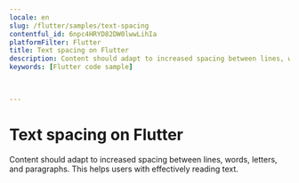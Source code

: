 ```yaml
---
locale: en
slug: /flutter/samples/text-spacing
contentful_id: 6npc4HRYD82DW0lwwLihIa
platformFilter: Flutter
title: Text spacing on Flutter
description: Content should adapt to increased spacing between lines, words, letters, and paragraphs.
keywords: [Flutter code sample]


	
---
```


# Text spacing on Flutter

Content should adapt to increased spacing between lines, words, letters, and paragraphs. This helps users with effectively reading text.

<CodeSample id="text-spacing" locale="en" platform="flutter"/>